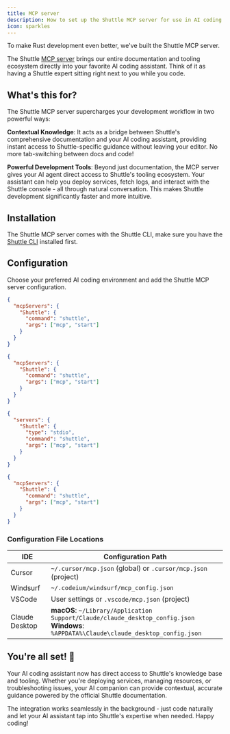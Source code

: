 ```yaml
---
title: MCP server
description: How to set up the Shuttle MCP server for use in AI coding assistants
icon: sparkles
---
```


To make Rust development even better, we've built the Shuttle MCP server.

The Shuttle [MCP server](https://modelcontextprotocol.io/) brings our entire documentation and tooling ecosystem directly into your favorite AI coding assistant. Think of it as having a Shuttle expert sitting right next to you while you code.

## What's this for?

The Shuttle MCP server supercharges your development workflow in two powerful ways:

**Contextual Knowledge**: It acts as a bridge between Shuttle's comprehensive documentation and your AI coding assistant, providing instant access to Shuttle-specific guidance without leaving your editor. No more tab-switching between docs and code!

**Powerful Development Tools**: Beyond just documentation, the MCP server gives your AI agent direct access to Shuttle's tooling ecosystem. Your assistant can help you deploy services, fetch logs, and interact with the Shuttle console - all through natural conversation. This makes Shuttle development significantly faster and more intuitive.

## Installation

The Shuttle MCP server comes with the Shuttle CLI, make sure you have the [Shuttle CLI](https://docs.shuttle.dev/getting-started/installation) installed first.

## Configuration

Choose your preferred AI coding environment and add the Shuttle MCP server configuration.

<CodeGroup>

```json Cursor
{
  "mcpServers": {
    "Shuttle": {
      "command": "shuttle",
      "args": ["mcp", "start"]
    }
  }
}
```

```json Windsurf
{
  "mcpServers": {
    "Shuttle": {
      "command": "shuttle",
      "args": ["mcp", "start"]
    }
  }
}
```

```json VSCode
{
  "servers": {
    "Shuttle": {
      "type": "stdio",
      "command": "shuttle",
      "args": ["mcp", "start"]
    }
  }
}
```

```json Claude Desktop
{
  "mcpServers": {
    "Shuttle": {
      "command": "shuttle",
      "args": ["mcp", "start"]
    }
  }
}
```

</CodeGroup>

### Configuration File Locations

| IDE            | Configuration Path                                                                                                                          |
| -------------- | ------------------------------------------------------------------------------------------------------------------------------------------- |
| Cursor         | `~/.cursor/mcp.json` (global) or `.cursor/mcp.json` (project)                                                                               |
| Windsurf       | `~/.codeium/windsurf/mcp_config.json`                                                                                                       |
| VSCode         | User settings or `.vscode/mcp.json` (project)                                                                                               |
| Claude Desktop | **macOS**: `~/Library/Application Support/Claude/claude_desktop_config.json`<br/>**Windows**: `%APPDATA%\Claude\claude_desktop_config.json` |

## You're all set! 🚀

Your AI coding assistant now has direct access to Shuttle's knowledge base and tooling. Whether you're deploying services, managing resources, or troubleshooting issues, your AI companion can provide contextual, accurate guidance powered by the official Shuttle documentation.

The integration works seamlessly in the background - just code naturally and let your AI assistant tap into Shuttle's expertise when needed. Happy coding!

